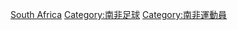 {{Commonscat|Association football referees by country|各國足球裁判}}

[[Category:各國足球裁判|South Africa]]
[[Category:南非足球|Category:南非足球]]
[[Category:南非運動員|Category:南非運動員]]
